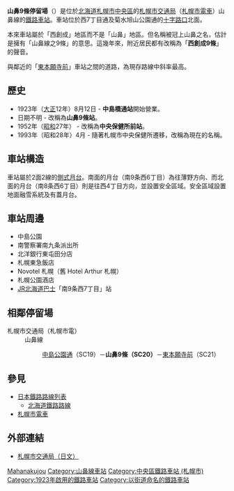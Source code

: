{{primarysources|time=2010-09-28T03:04:50+00:00}}
{{日本車站資訊
|公司色 = green
|文字色 = 
|站名 = 山鼻9條停留場
|圖片 = Yamahana_ku_jo_Station_01.jpg
|pxl = 240px
|圖片說明 = 往西4丁目方向月台
|日文原名 = 山鼻9条
|平假名 = やまはなくじょう
|羅馬拼音 = Yamahana Kujō
|副站名 = 
|前一站 = SC19 [[中島公園通停留場|中島公園通]]
|前一站距離 = 0.34
|後一站距離 = 0.31
|後一站 = [[東本願寺前停留場|東本願寺前]] SC21
|電報略號 = 
|車站編號 = {{車站編號c|red|SC20}}
|停站路線數 = 1
|所屬公司 = [[札幌市交通局|札幌市交通局]]
|所屬路線 = 山鼻線
|距離 = 2.85
|起點站 = [[中央圖書館前停留場|中央圖書館前]]
|所在地 = [[北海道|北海道]][[札幌市|札幌市]][[中央區_(札幌市)|中央區]]南9條西7丁目
|車站構造 = 地面車站
|月台配置 = 2面2線
|啟用年月日 = 1923年8月12日
|廢站年月日 = 
|乘客人數 = 
|上下車人次 = 
|統計年度 = 
|轉車 = [[中島公園車站|中島公園站]]（[[札幌市營地下鐵|札幌市營地下鐵]][[南北線_(札幌市營地下鐵)|南北線]]）：指定換乘站
|備註 = 以整個系統計算，由[[西4丁目停留場|西4丁目]]起的總距離是7.44公里
|全寬備註 = 
}}

'''山鼻9條停留場'''（{{jpn|j=山鼻9条停留場|hg=やまはなくじょうていりゅうじょう|rm=Yamahana-kujō teiryūjō|f=y}}）是位於[[北海道|北海道]][[札幌市|札幌市]][[中央區_(札幌市)|中央區]]的[[札幌市交通局|札幌市交通局]]（[[札幌市電車|札幌市電車]]）山鼻線的[[鐵路車站|鐵路車站]]。車站位於西7丁目通及菊水旭山公園通的[[十字路口|十字路口]]北面。

本來車站屬於「西創成」地區而不是「山鼻」地區。但名稱被冠上山鼻之名，估計是擁有「山鼻線之9條」的意思。這幾年來，附近居民都有改稱為「'''西創成9條'''」的聲音。

與鄰近的「[[東本願寺前停留場|東本願寺前]]」車站之間的道路，為現存路線中斜率最高。

== 歷史 ==
* 1923年（[[大正|大正]]12年）8月12日 - '''中島橋通站'''開始營業。
* 日期不明 - 改稱為'''山鼻9條站'''。
* 1952年（[[昭和|昭和]]27年） - 改稱為'''中央保健所前站'''。
* 1993年（昭和28年）4月 - 隨著札幌市中央保健所遷移，改稱為現在的名稱。

== 車站構造 ==
車站屬於2面2線的[[側式月台|側式月台]]。南面的月台（南9条西6丁目）為往薄野方向、而北面的月台（南8条西6丁目）則是往西4丁目方向，並設置安全區域。安全區域設置地面融雪系統及有蓋月台。

== 車站周邊 ==
* 中島公園
* 南警察署南九条派出所
* 北洋銀行東屯田分店
* 札幌東急飯店
* Novotel 札幌（舊 Hotel Arthur 札幌）
* 札幌公園酒店
* [[JR北海道巴士|JR北海道巴士]]「南9条西7丁目」站

== 相鄰停留場 ==
; 札幌市交通局（札幌市電）
: 山鼻線
:: [[中島公園通停留場|中島公園通]]（SC19）－'''山鼻9條（SC20）'''－[[東本願寺前停留場|東本願寺前]]（SC21）

== 參見 ==
* [[日本鐵路路線列表|日本鐵路路線列表]]
** [[北海道鐵路路線|北海道鐵路路線]]
* [[札幌市電車|札幌市電車]]

== 外部連結 ==
* [https://web.archive.org/web/20100330140900/http://www.city.sapporo.jp/st/shiden-timetable/shiden-route-map.html 札幌市交通局（日文）]

{{札幌市電}}


{{DEFAULTSORT:Yamahana-Kujo}}
[[Category:日本鐵路車站_Ya|Mahanakujou]]
[[Category:山鼻線車站|Category:山鼻線車站]]
[[Category:中央區鐵路車站_(札幌市)|Category:中央區鐵路車站 (札幌市)]]
[[Category:1923年啟用的鐵路車站|Category:1923年啟用的鐵路車站]]
[[Category:以街道命名的鐵路車站|Category:以街道命名的鐵路車站]]